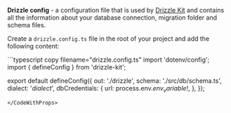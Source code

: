 
**Drizzle config** - a configuration file that is used by [Drizzle Kit](https://orm.drizzle.team/kit-docs/overview) and contains all the information about your database connection, migration folder and schema files.

Create a `drizzle.config.ts` file in the root of your project and add the following content:

<CodeWithProps dialect={props.dialect} env_variable={props.env_variable}>
```typescript copy filename="drizzle.config.ts"
import 'dotenv/config';
import { defineConfig } from 'drizzle-kit';

export default defineConfig({
  out: './drizzle',
  schema: './src/db/schema.ts',
  dialect: '$dialect$',
  dbCredentials: {
    url: process.env.$env_variable$!,
  },
});
```
</CodeWithProps>